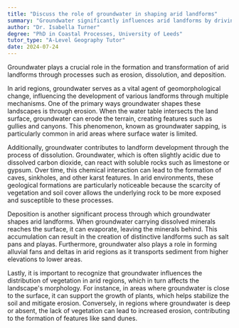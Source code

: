 ```yaml
---
title: "Discuss the role of groundwater in shaping arid landforms"
summary: "Groundwater significantly influences arid landforms by driving processes such as erosion, dissolution, and deposition, shaping the landscape over time."
author: "Dr. Isabella Turner"
degree: "PhD in Coastal Processes, University of Leeds"
tutor_type: "A-Level Geography Tutor"
date: 2024-07-24
---
```


Groundwater plays a crucial role in the formation and transformation of arid landforms through processes such as erosion, dissolution, and deposition.

In arid regions, groundwater serves as a vital agent of geomorphological change, influencing the development of various landforms through multiple mechanisms. One of the primary ways groundwater shapes these landscapes is through erosion. When the water table intersects the land surface, groundwater can erode the terrain, creating features such as gullies and canyons. This phenomenon, known as groundwater sapping, is particularly common in arid areas where surface water is limited.

Additionally, groundwater contributes to landform development through the process of dissolution. Groundwater, which is often slightly acidic due to dissolved carbon dioxide, can react with soluble rocks such as limestone or gypsum. Over time, this chemical interaction can lead to the formation of caves, sinkholes, and other karst features. In arid environments, these geological formations are particularly noticeable because the scarcity of vegetation and soil cover allows the underlying rock to be more exposed and susceptible to these processes.

Deposition is another significant process through which groundwater shapes arid landforms. When groundwater carrying dissolved minerals reaches the surface, it can evaporate, leaving the minerals behind. This accumulation can result in the creation of distinctive landforms such as salt pans and playas. Furthermore, groundwater also plays a role in forming alluvial fans and deltas in arid regions as it transports sediment from higher elevations to lower areas.

Lastly, it is important to recognize that groundwater influences the distribution of vegetation in arid regions, which in turn affects the landscape's morphology. For instance, in areas where groundwater is close to the surface, it can support the growth of plants, which helps stabilize the soil and mitigate erosion. Conversely, in regions where groundwater is deep or absent, the lack of vegetation can lead to increased erosion, contributing to the formation of features like sand dunes.
    